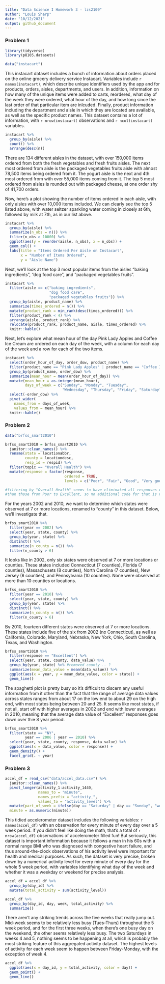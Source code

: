```yaml
---
title: "Data Science I Homework 3 - lzs2109"
author: "Louis Sharp"
date: "10/12/2021"
output: github_document
---
```


### **Problem 1**

```r
library(tidyverse)
library(p8105.datasets)
```

```r
data("instacart")
```

This instacart dataset includes a bunch of information about orders placed on the online grocery delivery service Instacart. Variables include `r names(instacart)`, which describe unique identifiers used by the app and for products, orders, aisles, departments, and users. In addition, information on how many of the unique items were added to carts, reordered, what day of the week they were ordered, what hour of the day, and how long since the last order of that particular item are inlcuded. Finally, product information including the department and aisle in which they are located are available, as well as the specific product names. This dataset contains a lot of information, with `r nrow(instacart)` observations and `r ncol(instacart)` variables.

```r
instacart %>% 
  group_by(aisle) %>% 
  count() %>% 
  arrange(desc(n))
```

There are 134 different aisles in the dataset, with over 150,000 items ordered from both the fresh vegetables and fresh fruits aisles. The next most ordered from aisle is the packaged vegetables fruits aisle with almost 78,500 items being ordered from it. The yogurt aisle is the next and 4th most ordered from with over 55,000 items coming from it. The top 5 most ordered from aisles is rounded out with packaged cheese, at one order shy of 41,700 orders.


Now, here's a plot showing the number of items ordered in each aisle, with only aisles with over 10,000 items included. We can clearly see the top 5 listed above, with water seltzer sparkling water coming in closely at 6th, followed by milk at 7th, as in our list above.

```r
instacart %>% 
  group_by(aisle) %>% 
  summarize(n_obs = n()) %>% 
  filter(n_obs > 10000) %>% 
  ggplot(aes(y = reorder(aisle, n_obs), x = n_obs)) + 
  geom_col() +
  labs(title = "Items Ordered Per Aisle on Instacart", 
       x = "Number of Items Ordered", 
       y = "Aisle Name")
```

Next, we'll look at the top 3 most popular items from the aisles "baking ingredients", "dog food care", and "packaged vegetables fruits".

```r
instacart %>% 
  filter(aisle == c("baking ingredients",
                    "dog food care",
                    "packaged vegetables fruits")) %>% 
  group_by(aisle, product_name) %>% 
  summarize(times_ordered = n()) %>% 
  mutate(product_rank = min_rank(desc(times_ordered))) %>% 
  filter(product_rank < 4) %>% 
  arrange(aisle, product_rank) %>% 
  relocate(product_rank, product_name, aisle, times_ordered) %>% 
  knitr::kable()
```

Next, let's explore what mean hour of the day Pink Lady Apples and Coffee Ice Cream are ordered on each day of the week, with a column for each day of the week and a row for each of the two items.

```r
instacart %>% 
  select(order_hour_of_day, order_dow, product_name) %>% 
  filter(product_name == "Pink Lady Apples" | product_name == "Coffee Ice Cream") %>% 
  group_by(product_name, order_dow) %>% 
  summarize(mean_hour = mean(order_hour_of_day)) %>% 
  mutate(mean_hour = as.integer(mean_hour),
         days_of_week = c("Sunday", "Monday", "Tuesday", 
                          "Wednesday", "Thursday", "Friday", "Saturday")) %>% 
  select(-order_dow) %>% 
  pivot_wider(
    names_from = days_of_week, 
    values_from = mean_hour) %>% 
  knitr::kable()
```


### **Problem 2**

```r
data("brfss_smart2010")

brfss_smart2010 = brfss_smart2010 %>% 
  janitor::clean_names() %>% 
  rename(state = locationabbr,
         county = locationdesc,
         resp_id = respid) %>% 
  filter(topic == "Overall Health") %>% 
  mutate(response = factor(response, 
                           ordered = TRUE, 
                           levels = c("Poor", "Fair", "Good", "Very good", "Excellent")))

#filtering by "Overall Health" seems to have eliminated all responses other
#than those from Poor to Excellent, so no additional code for that is needed.
```

For the years 2002 and 2010, we want to determine which states were observed at 7 or more locations, renamed to "county" in this dataset. Below, we'll investigate that.

```r
brfss_smart2010 %>% 
  filter(year == 2002) %>% 
  select(year, state, county) %>% 
  group_by(year, state) %>% 
  distinct() %>% 
  summarize(n_county = n()) %>% 
  filter(n_county > 6)
```

It looks like in 2002, only six states were observed at 7 or more locations or counties. These states included Connecticut (7 counties), Florida (7 counties), Massachusets (8 counties), North Carolina (7 counties), New Jersey (8 counties), and Pennsylvania (10 counties). None were observed at more than 10 counties or locations.

```r
brfss_smart2010 %>% 
  filter(year == 2010) %>% 
  select(year, state, county) %>% 
  group_by(year, state) %>% 
  distinct() %>% 
  summarize(n_county = n()) %>% 
  filter(n_county > 6)
```

By 2010, fourteen different states were observed at 7 or more locations. These states include five of the six from 2002 (no Connecticut), as well as California, Colorado, Maryland, Nebraska, New York, Ohio, South Carolina, Texas, and Washington.

```r
brfss_smart2010 %>% 
  filter(response == "Excellent") %>% 
  select(year, state, county, data_value) %>% 
  group_by(year, state) %>% #removed county .. ?
  summarize(mean_data_value = mean(data_value)) %>% 
  ggplot(aes(x = year, y = mean_data_value, color = state)) +
  geom_line()
```

The spaghetti plot is pretty busy so it's difficult to discern any useful information from it other than the fact that the range of average data values across states ranges from about 17 on the low end to about 29 on the high end, with most states being between 20 and 25. It seems like most states, if not all, start off with higher averages in 2002 and end with lower averages in 2010, meaning that the average data value of "Excellent" responses goes down over thie 8 year period. 

```r
brfss_smart2010 %>% 
  filter(state == "NY",
         year == 2006 | year == 2010) %>% 
  select(year, state, county, response, data_value) %>% 
  ggplot(aes(x = data_value, color = response)) + 
  geom_density() +
  facet_grid(. ~ year)
```


### **Problem 3**

```r
accel_df = read_csv("data/accel_data.csv") %>% 
  janitor::clean_names() %>% 
  pivot_longer(activity_1:activity_1440, 
               names_to = "minute",
               names_prefix = "activity_",
               values_to = "activity_level") %>% 
  mutate(part_of_week = ifelse(day == "Saturday" | day == "Sunday", "weekend", "weekday"),
  minute = as.numeric(minute))
```

This tidied accelerometer dataset includes the following variables: `r names(accel_df)` with an observation for every minute of every day over a 5 week period. If you didn't feel like doing the math, that's a total of `r nrow(accel_df)` observations of accelerometer filled fun! But seriously, this dataset is important information because it follows a man in his 60s with a normal range BMI who was diagnosed with congestive heart failure, and thus around-the-clock observations of his activity level were important for health and medical purposes. As such, the dataset is very precise, broken down by a numerical activity level for every minute of every day for the whole 5 week period, with variables identifying what day of the week and whether it was a weekday or weekend for precise analysis.

```r
accel_df = accel_df %>% 
  group_by(day_id) %>% 
  mutate(total_activity = sum(activity_level))

accel_df %>% 
  group_by(day_id, day, week, total_activity) %>% 
  summarize()
```

There aren't any striking trends across the five weeks that really jump out. Mid-week seems to be relatively less busy (Tues-Thurs) throughout the 5 week period, and for the first three weeks, when there's one busy day on the weekend, the other seems relatively less busy. The two Saturdays in weeks 4 and 5, nothing seems to be happening at all, which is probably the most striking feature of this aggregated activity dataset. The highest levels of activity for each week seem to happen between Friday-Monday, with the exception of week 4.

```r
accel_df %>% 
  ggplot(aes(x = day_id, y = total_activity, color = day)) +
  geom_point() +
  geom_line()
```

